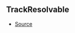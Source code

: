 ## TrackResolvable



- [Source](https://github.com/Androz2091/discord-player/blob/b73ce3f/packages/discord-player/src/Structures/Track.ts#L8)